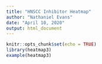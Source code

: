 ```yaml
---
title: "HNSCC Inhibitor Heatmap"
author: "Nathaniel Evans"
date: "April 10, 2020"
output: html_document
---
```


```r
knitr::opts_chunk$set(echo = TRUE)
library(heatmap3)
example(heatmap3)

```


```r


```
